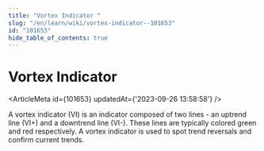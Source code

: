 ```yaml
---
title: "Vortex Indicator "
slug: "/en/learn/wiki/vortex-indicator--101653"
id: "101653"
hide_table_of_contents: true
---
```



# Vortex Indicator 

<ArticleMeta id={101653} updatedAt={'2023-09-26 13:58:58'} />
<div className='border-solid border-b border-t-0 my-4 border-[var(--ifm-color-gray-300)]' />

A vortex indicator (VI) is an indicator composed of two lines - an uptrend line (VI+) and a downtrend line (VI-). These lines are typically colored green and red respectively. A vortex indicator is used to spot trend reversals and confirm current trends.
